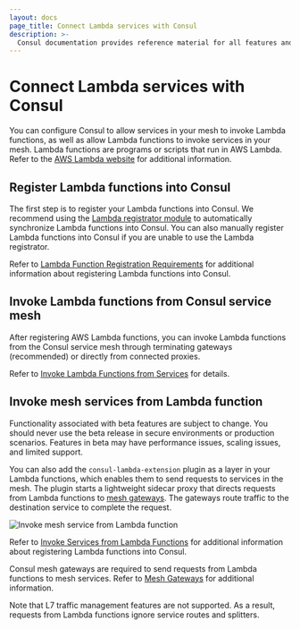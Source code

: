 ```yaml
---
layout: docs
page_title: Connect Lambda services with Consul
description: >-
  Consul documentation provides reference material for all features and options available in Consul.
---
```


# Connect Lambda services with Consul

You can configure Consul to allow services in your mesh to invoke Lambda functions, as well as allow Lambda functions to invoke services in your mesh. Lambda functions are programs or scripts that run in AWS Lambda. Refer to the [AWS Lambda website](https://aws.amazon.com/lambda/) for additional information.

## Register Lambda functions into Consul 

The first step is to register your Lambda functions into Consul. We recommend using the [Lambda registrator module](https://github.com/hashicorp/terraform-aws-consul-lambda/tree/main/modules/lambda-registrator) to automatically synchronize Lambda functions into Consul. You can also manually register Lambda functions into Consul if you are unable to use the Lambda registrator.

Refer to [Lambda Function Registration Requirements](/consul/docs/register/service/lambda) for additional information about registering Lambda functions into Consul.

## Invoke Lambda functions from Consul service mesh

After registering AWS Lambda functions, you can invoke Lambda functions from the Consul service mesh through terminating gateways (recommended) or directly from connected proxies.

Refer to [Invoke Lambda Functions from Services](/consul/docs/connect/lambda/invoke-function) for details.

## Invoke mesh services from Lambda function 

<Note title="Lambda-to-mesh functionality is currently in beta">
  
Functionality associated with beta features are subject to change. You should never use the beta release in secure environments or production scenarios. Features in beta may have performance issues, scaling issues, and limited support. 

</Note>

You can also add the `consul-lambda-extension` plugin as a layer in your Lambda functions, which enables them to send requests to services in the mesh. The plugin starts a lightweight sidecar proxy that directs requests from Lambda functions to [mesh gateways](/consul/docs/connect/gateways#mesh-gateways). The gateways route traffic to the destination service to complete the request.  

![Invoke mesh service from Lambda function](/img/invoke-service-from-lambda-flow.svg)

Refer to [Invoke Services from Lambda Functions](/consul/docs/connect/lambda/service) for additional information about registering Lambda functions into Consul.

Consul mesh gateways are required to send requests from Lambda functions to mesh services. Refer to [Mesh Gateways](/consul/docs/east-west/mesh-gateway/) for additional information.

Note that L7 traffic management features are not supported. As a result, requests from Lambda functions ignore service routes and splitters.
